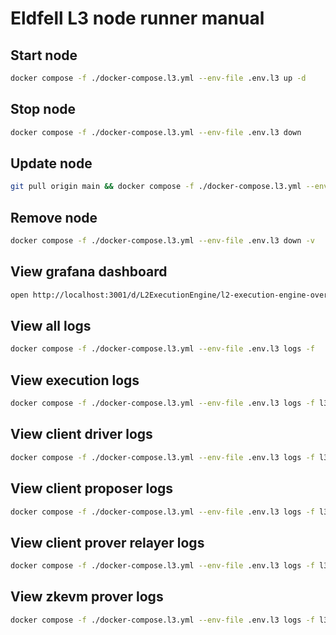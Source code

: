 # Eldfell L3 node runner manual

## Start node

```sh
docker compose -f ./docker-compose.l3.yml --env-file .env.l3 up -d
```

## Stop node

```sh
docker compose -f ./docker-compose.l3.yml --env-file .env.l3 down
```

## Update node

```sh
git pull origin main && docker compose -f ./docker-compose.l3.yml --env-file .env.l3 pull
```

## Remove node

```sh
docker compose -f ./docker-compose.l3.yml --env-file .env.l3 down -v
```

## View grafana dashboard

```sh
open http://localhost:3001/d/L2ExecutionEngine/l2-execution-engine-overview
```

## View all logs

```sh
docker compose -f ./docker-compose.l3.yml --env-file .env.l3 logs -f
```

## View execution logs

```sh
docker compose -f ./docker-compose.l3.yml --env-file .env.l3 logs -f l3_execution_engine
```

## View client driver logs

```sh
docker compose -f ./docker-compose.l3.yml --env-file .env.l3 logs -f l3_taiko_client_driver
```

## View client proposer logs

```sh
docker compose -f ./docker-compose.l3.yml --env-file .env.l3 logs -f l3_taiko_client_proposer
```

## View client prover relayer logs

```sh
docker compose -f ./docker-compose.l3.yml --env-file .env.l3 logs -f l3_taiko_client_prover_relayer
```

## View zkevm prover logs

```sh
docker compose -f ./docker-compose.l3.yml --env-file .env.l3 logs -f l3_zkevm-chain-prover-rpcd
```
